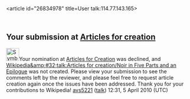 <article id="26834978" title=User talk:114.77.143.165>
	<talkpage id="26834978" title="User talk:114.77.143.165">

== Your submission at [[WP:AFC|Articles for creation]] ==
[[File:Symbol declined.svg|35px|left]]Your nomination at [[Wikipedia:Articles for creation|Articles for Creation]] was declined, and [[Wikipedia&amp;#32;talk:Articles for creation/Noir in Five Parts and an Epilogue]] was not created. Please view your submission to see the comments left by the reviewer, and please feel free to request article creation again once the issues have been addressed. Thank you for your contributions to Wikipedia! [[User:Avs5221|avs5221]] ([[User talk:Avs5221|talk]]) 12:31, 5 April 2010 (UTC)
	</talkpage>
</article>